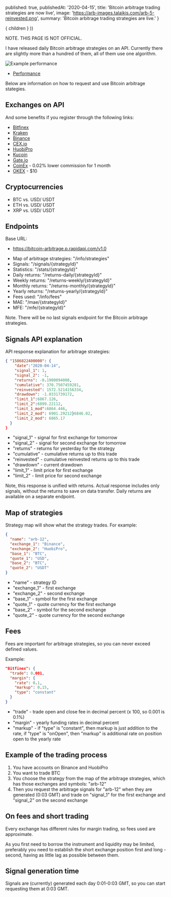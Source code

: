 

  published: true,
  publishedAt: '2020-04-15',
  title: 'Bitcoin arbitrage trading strategies are now live',
  image: 'https://arb-images.talaikis.com/arb-5-reinvested.png',
  summary: 'Bitcoin arbitrage trading strategies are live.'
}

  <BlogPost path={router.pathname} meta={meta}>
    { children }
  </BlogPost>
))

NOTE. THIS PAGE IS NOT OFFICIAL.

I have released daily Bitcoin arbitrage strategies on an API. Currently there are slightly more than a hundred of them, all of them use one algorithm.

![Example performance](https://arb-images.talaikis.com/arb-5-reinvested.png "Example performance")

- [Performance](https://blueblood.talaikis.com/arbitrage-performance)

Below are information on how to request and use Bitcoin arbitrage stategies.

## Exchanges on API

And some benefits if you register through the following links:

- [Bitfinex](https://www.bitfinex.com/?refcode=yCM0z_QCi)
- [Kraken](https://www.kraken.com/)
- [Binance](https://www.binance.com/)
- [CEX.io](https://cex.io/r/0/xenu/0/)
- [HuobiPro](https://www.huobi.com/en-us/topic/invited/?invite_code=s6yf5)
- [Kucoin](https://www.kucoin.com/?rcode=JhPJxv)
- [Gate.io](https://www.gate.io/ref/2867373)
- [CoinEx](https://www.coinex.com/register?refer_code=n68zq) - 0.02% lower commission for 1 month
- [OKEX](https://www.okex.com/join/1899267) - $10

## Cryptocurrencies

- BTC vs. USD/ USDT
- ETH vs. USD/ USDT
- XRP vs. USD/ USDT

## Endpoints

Base URL:

- https://bitcoin-arbitrage.p.rapidapi.com/v1.0

* Map of arbitrage strategies: "/info/strategies"
* Signals: "/signals/{strategyId}"
* Statistics: "/stats/{strategyId}"
* Daily returns: "/returns-daily/{strategyId}"
* Weekly returns: "/returns-weekly/{strategyId}"
* Monthly returns: "/returns-monthly/{strategyId}"
* Yearly returns: "/returns-yearly/{strategyId}"
* Fees used: "/info/fees"
* MAE: "/mae/{strategyId}"
* MFE: "/mfe/{strategyId}"

Note. There will be no last signals endpoint for the Bitcoin arbitrage strategies.

## Signals API explanation

API response explanation for arbitrage strategies:

```json
{ "1586822400000": {
    "date":"2020-04-14",
    "signal_1": 1,
    "signal_2": -1,
    "returns": -0.1900094008,
    "cumulative": 370.7507459281,
    "reinvested": 1572.5214156334,
    "drawdown": -1.0331739172,
    "limit_1":6867.126,
    "limit_2":6899.22112,
    "limit_1_mod":6864.446,
    "limit_2_mod": 6901.29212}6846.02,
    "limit_2_mod": 6865.17
  }
}
```

* "signal_1" - signal for first exchange for tomorrow
* "signal_2" - signal for second exchange for tomorrow
* "returns" - returns for yesterday for the strategy
* "cumulative" - cumulative returns up to this trade
* "reinvested" - cumulative reinvested returns up to this trade
* "drawdown" - current drawdown
* "limit_1" - limit price for first exchange
* "limit_2" - limit price for second exchange

Note, this response is unified with returns. Actual response includes only signals, without the returns to save on data transfer. Daily returns are available on a separate endpoint.

## Map of strategies

Strategy map will show what the strategy trades. For example:

```json
{
  "name": "arb-12",
  "exchange_1": "Binance",
  "exchange_2": "HuobiPro",
  "base_1": "BTC",
  "quote_1": "USD",
  "base_2": "BTC",
  "quote_2": "USDT"
}
```

* "name" - strategy ID
* "exchange_1" - first exchange
* "exchange_2" - second exchange
* "base_1" - symbol for the first exchange 
* "quote_1" - quote currency for the first exchange 
* "base_2" - symbol for the second exchange 
* "quote_2" - quote currency for the second exchange 

## Fees

Fees are important for arbitrage strategies, so you can never exceed defined values.

Example:

```json
"Bitfinex": {
  "trade": 0.001,
  "margin": {
    "rate": 0.1,
    "markup": 0.15,
    "type": "constant"
  }
}
```

* "trade" - trade open and close fee in decimal percent (x 100, so 0.001 is 0.1%)
* "margin" - yearly funding rates in decimal percent
* "markup" - if "type" is "constant", then markup is just addition to the rate, if "type" is "onOpen", then "markup" is additional rate on position open to the yearly rate

## Example of the trading process

1. You have accounts on Binance and HuobiPro
2. You want to trade BTC
3. You choose the strategy from the map of the arbitrage strategies, which has those exchanges and symbols: "arb-12"
4. Then you request the arbitrage signals for "arb-12" when they are generated (0:03 GMT) and trade on "signal_1" for the first exchange and "signal_2" on the second exchange

## On fees and short trading

Every exchange has different rules for margin trading, so fees used are approximate.

As you first need to borrow the instrument and liquidity may be limited, preferably you need to establish the short exchange position first and long - second, having as little lag as possible between them.

## Signal generation time

Signals are (currently) generated each day 0:01-0:03 GMT, so you can start requesting them at 0:03 GMT.
